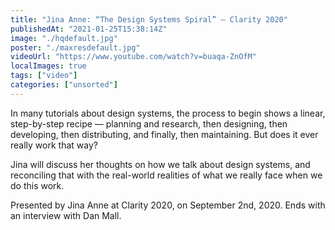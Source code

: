 ```yaml
---
title: "Jina Anne: “The Design Systems Spiral” — Clarity 2020"
publishedAt: "2021-01-25T15:38:14Z"
image: "./hqdefault.jpg"
poster: "./maxresdefault.jpg"
videoUrl: "https://www.youtube.com/watch?v=buaqa-ZnOfM"
localImages: true
tags: ["video"]
categories: ["unsorted"]
---
```


In many tutorials about design systems, the process to begin shows a linear, step-by-step recipe — planning and research, then designing, then developing, then distributing, and finally, then maintaining. But does it ever really work that way?

Jina will discuss her thoughts on how we talk about design systems, and reconciling that with the real-world realities of what we really face when we do this work.

Presented by Jina Anne at Clarity 2020, on September 2nd, 2020. Ends with an interview with Dan Mall.
